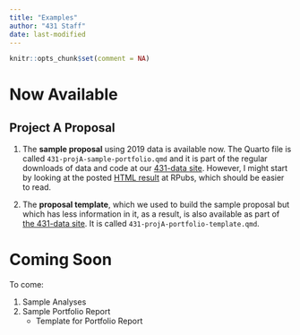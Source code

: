 ```yaml
---
title: "Examples"
author: "431 Staff"
date: last-modified
---
```


```r
knitr::opts_chunk$set(comment = NA)
```

# Now Available

## Project A Proposal

1. The **sample proposal** using 2019 data is available now. The Quarto file is called `431-projA-sample-portfolio.qmd` and it is part of the regular downloads of data and code at our [431-data site](https://github.com/THOMASELOVE/431-data). However, I might start by looking at the posted [HTML result](https://rpubs.com/TELOVE/projectA-sample-proposal) at RPubs, which should be easier to read.

2. The **proposal template**, which we used to build the sample proposal but which has less information in it, as a result, is also available as part of [the 431-data site](https://github.com/THOMASELOVE/431-data). It is called `431-projA-portfolio-template.qmd`.

# Coming Soon

To come:

1. Sample Analyses
2. Sample Portfolio Report
    - Template for Portfolio Report

